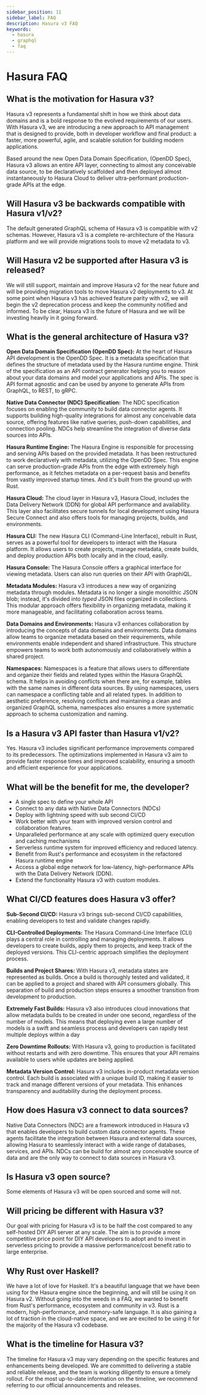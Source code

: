 ```yaml
---
sidebar_position: 11
sidebar_label: FAQ
description: Hasura v3 FAQ
keywords:
  - hasura
  - graphql
  - faq
---
```


# Hasura FAQ

## What is the motivation for Hasura v3?

Hasura v3 represents a fundamental shift in how we think about data domains and is a bold response to the evolved
requirements of our users. With Hasura v3, we are introducing a new approach to API management that is designed to
provide, both in developer workflow and final product: a faster, more powerful, agile, and scalable solution for
building modern applications.

Based around the new Open Data Domain Specification, (OpenDD Spec), Hasura v3 allows an entire API layer, connecting
to almost any conceivable data source, to be declaratively scaffolded and then deployed almost instantaneously to
Hasura Cloud to deliver ultra-performant production-grade APIs at the edge.

## Will Hasura v3 be backwards compatible with Hasura v1/v2?

The default generated GraphQL schema of Hasura v3 is compatible with v2 schemas. However, Hasura v3 is a complete
re-architecture of the Hasura platform and we will provide migrations tools to move v2 metadata to v3.

## Will Hasura v2 be supported after Hasura v3 is released?

We will still support, maintain and improve Hasura v2 for the near future and will be providing migration tools to
move Hasura v2 deployments to v3. At some point when Hasura v3 has achieved feature parity with v2, we will
begin the v2 deprecation process and keep the community notified and informed. To be clear, Hasura v3 is the future of
Hasura and we will be investing heavily in it going forward.

## What is the general architecture of Hasura v3?

**Open Data Domain Specification (OpenDD Spec):** At the heart of Hasura API development is the OpenDD Spec. It is a
metadata specification that defines the structure of metadata used by the Hasura runtime engine. Think of the
specification as an API contract generator helping you to reason about your data domains and model your applications
and APIs. The spec is API format agnostic and can be used by anyone to generate APIs from GraphQL, to REST, to gRPC.

**Native Data Connector (NDC) Specification:** The NDC specification focuses on enabling the community to build data
connector agents. It supports building high-quality integrations for almost any conceivable data source, offering
features like native queries, push-down capabilities, and connection pooling. NDCs help streamline the integration
of diverse data sources into APIs.

**Hasura Runtime Engine:** The Hasura Engine is responsible for processing and serving APIs based on the
provided metadata. It has been restructured to work declaratively with metadata, utilizing the OpenDD Spec. This engine
can serve production-grade APIs from the edge with extremely high performance, as it fetches metadata on a per-request
basis and benefits from vastly improved startup times. And it's built from the ground up with Rust.

**Hasura Cloud:** The cloud layer in Hasura v3, Hasura Cloud, includes the Data Delivery
Network (DDN) for global API performance and availability. This layer also facilitates secure tunnels for local
development using Hasura Secure Connect and also offers tools for managing projects, builds, and environments.

**Hasura CLI:** The new Hasura CLI (Command-Line Interface), rebuilt in Rust, serves as a powerful tool for
developers to interact with the Hasura platform. It allows users to create projects, manage metadata, create builds,
and deploy production APIs both locally and in the cloud, easily.

**Hasura Console:** The Hasura Console offers a graphical interface for viewing metadata. Users
can also run queries on their API with GraphiQL.

**Metadata Modules:** Hasura v3 introduces a new way of organizing metadata through modules. Metadata is no longer a
single monolithic JSON blob; instead, it's divided into _typed_ JSON files organized in collections. This modular
approach offers flexibility in organizing metadata, making it more manageable, and facilitating collaboration across
teams.

**Data Domains and Environments:** Hasura v3 enhances collaboration by introducing the concepts of data domains and
environments. Data domains allow teams to organize metadata based on their requirements, while environments enable
independent and shared infrastructure. This structure empowers teams to work both autonomously and collaboratively
within a shared project.

**Namespaces:** Namespaces is a feature that allows users to differentiate and organize their fields and related
types within the Hasura GraphQL schema. It helps in avoiding conflicts when there are, for example, tables with the same
names in different data sources. By using namespaces, users can namespace a conflicting table and all related types. In
addition to aesthetic preference, resolving conflicts and maintaining a clean and organized GraphQL schema, namespaces
also ensures a more systematic approach to schema customization and naming.

## Is a Hasura v3 API faster than Hasura v1/v2?

Yes. Hasura v3 includes significant performance improvements compared to its predecessors. The optimizations implemented
in Hasura v3 aim to provide faster response times and improved scalability, ensuring a smooth and efficient experience
for your applications.

## What will be the benefit for me, the developer?

- A single spec to define your whole API
- Connect to any data with Native Data Connectors (NDCs)
- Deploy with lightning speed with sub second CI/CD
- Work better with your team with improved version control and collaboration features.
- Unparalleled performance at any scale with optimized query execution and caching mechanisms
- Serverless runtime system for improved efficiency and reduced latency.
- Benefit from Rust's performance and ecosystem in the refactored Hasura runtime engine
- Access a global edge network for low-latency, high-performance APIs with the Data Delivery Network (DDN).
- Extend the functionality Hasura v3 with custom modules.


## What CI/CD features does Hasura v3 offer?

**Sub-Second CI/CD:** Hasura v3 brings sub-second CI/CD capabilities, enabling developers to test and validate changes
rapidly.

**CLI-Controlled Deployments:** The Hasura Command-Line Interface (CLI) plays a central role in controlling and managing
deployments. It allows developers to create builds, apply them to projects, and keep track of the deployed versions.
This CLI-centric approach simplifies the deployment process.

**Builds and Project Shares:** With Hasura v3, metadata states are represented as builds. Once a build is thoroughly
tested and validated, it can be applied to a project and shared with API consumers globally. This separation of build
and production steps ensures a smoother transition from development to production.

**Extremely Fast Builds:** Hasura v3 also introduces cloud innovations that allow metadata builds to be created in
under one second, regardless of the number of models. This means that deploying even a large number of models is a
swift and seamless process and developers can rapidly test multiple deploys within a day

**Zero Downtime Rollouts:** With Hasura v3, going to production is facilitated without restarts and with zero downtime.
This ensures that your API remains available to users while updates are being applied.

**Metadata Version Control:** Hasura v3 includes in-product metadata version control. Each build is associated with a
unique build ID, making it easier to track and manage different versions of your metadata. This enhances transparency
and auditability during the deployment process.


## How does Hasura v3 connect to data sources?

Native Data Connectors (NDC) are a framework introduced in Hasura v3 that enables developers to build custom data
connector agents. These agents facilitate the integration between Hasura and external data sources, allowing Hasura to
seamlessly interact with a wide range of databases, services, and APIs. NDCs can be build for almost any conceivable
source of data and are the only way to connect to data sources in Hasura v3.

## Is Hasura v3 open source?

Some elements of Hasura v3 will be open sourced and some will not.

## Will pricing be different with Hasura v3?
Our goal with pricing for Hasura v3 is to be half the cost compared to any self-hosted DIY API server at
any scale. The aim is to provide a more competitive price point for DIY API developers to adopt and to invest in
serverless pricing to provide a massive performance/cost benefit ratio to large enterprise.

## Why Rust over Haskell?
We have a lot of love for Haskell. It's a beautiful language that we have been using for the Hasura engine since
the beginning, and will still be using it on Hasura v2. Without going into the weeds in a FAQ, we wanted to benefit from
Rust's performance, ecosystem and community in v3. Rust is a modern, high-performance, and memory-safe language. It
is also gaining a lot of traction in the cloud-native space, and we are excited to be using it for the majority of
the Hasura v3 codebase.

## What is the timeline for Hasura v3?
The timeline for Hasura v3 may vary depending on the specific features and enhancements being developed. We are
committed to delivering a stable and reliable release, and the team is working diligently to ensure a timely rollout.
For the most up-to-date information on the timeline, we recommend referring to our official
announcements and releases.

[//]: ## (Will Event and Scheduled Triggers be supported in Hasura v3?)

[//]: # (Will Actions be supported in Hasura v3?)

[//]: # (## What are the key differences of Hasura V2 compared to Hasura v3?)

[//]: # (## What are the main changes to the Hasura Console?)

[//]: # (## What are the main changes to the Hasura CLI?)

[//]: # (## Why would I want to switch to DDN?)

[//]: # (## Can Hasura v3 work without Hasura Cloud, can I self-host the runtime engine?)

[//]: # (## Authoring the metadata file looks hard, how can I get started?)